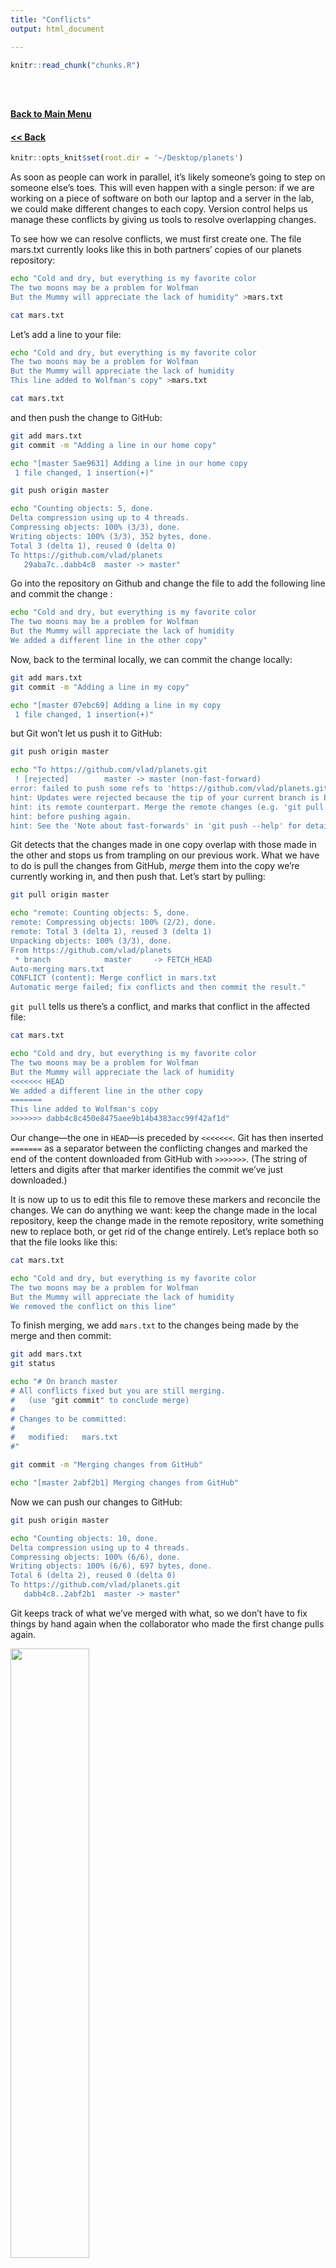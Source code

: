 ```yaml
---
title: "Conflicts"
output: html_document

---
```


<!-- The file analysis/chunks.R contains chunks that define default settings
shared across the workflowr files. -->
```r
knitr::read_chunk("chunks.R")
```

<!-- Update knitr chunk options -->
```r
```

<!-- Insert the date the file was last updated -->
```r
```

<!-- Insert the code version (Git commit SHA1) if Git repository exists and R
 package git2r is installed -->
```r
```

<!-- Add your analysis here -->
#### [Back to Main Menu](git_intro.html)   
#### [<< Back](git_6.html)

```r
knitr::opts_knit$set(root.dir = '~/Desktop/planets')
```

As soon as people can work in parallel, it's likely someone's going to step on someone else's toes. This will even happen with a single person: if we are working on a piece of software on both our laptop and a server in the lab, we could make different changes to each copy. Version control helps us manage these conflicts by giving us tools to resolve overlapping changes.

To see how we can resolve conflicts, we must first create one. The file mars.txt currently looks like this in both partners' copies of our planets repository:

```bash
echo "Cold and dry, but everything is my favorite color
The two moons may be a problem for Wolfman
But the Mummy will appreciate the lack of humidity" >mars.txt

```

```bash
cat mars.txt
```

Let's add a line to your file:

```bash
echo "Cold and dry, but everything is my favorite color
The two moons may be a problem for Wolfman
But the Mummy will appreciate the lack of humidity
This line added to Wolfman's copy" >mars.txt

```

```bash
cat mars.txt
```

and then push the change to GitHub:

```bash
git add mars.txt
git commit -m "Adding a line in our home copy"
```

```bash
echo "[master 5ae9631] Adding a line in our home copy
 1 file changed, 1 insertion(+)"
```


```bash
git push origin master
```

```bash
echo "Counting objects: 5, done.
Delta compression using up to 4 threads.
Compressing objects: 100% (3/3), done.
Writing objects: 100% (3/3), 352 bytes, done.
Total 3 (delta 1), reused 0 (delta 0)
To https://github.com/vlad/planets
   29aba7c..dabb4c8  master -> master"
```


Go into the repository on Github and change the file to add the following line and commit the change :
```bash
echo "Cold and dry, but everything is my favorite color
The two moons may be a problem for Wolfman
But the Mummy will appreciate the lack of humidity
We added a different line in the other copy"
```

Now, back to the terminal locally, we can commit the change locally:  
```bash
git add mars.txt
git commit -m "Adding a line in my copy"
```


```bash
echo "[master 07ebc69] Adding a line in my copy
 1 file changed, 1 insertion(+)"
```

but Git won't let us push it to GitHub:

```bash
git push origin master
```

```bash
echo "To https://github.com/vlad/planets.git
 ! [rejected]        master -> master (non-fast-forward)
error: failed to push some refs to 'https://github.com/vlad/planets.git'
hint: Updates were rejected because the tip of your current branch is behind
hint: its remote counterpart. Merge the remote changes (e.g. 'git pull')
hint: before pushing again.
hint: See the 'Note about fast-forwards' in 'git push --help' for details."

```


Git detects that the changes made in one copy overlap with those made in the other
and stops us from trampling on our previous work.
What we have to do is pull the changes from GitHub,
*merge* them into the copy we're currently working in,
and then push that.
Let's start by pulling:

```bash
git pull origin master
```

```bash
echo "remote: Counting objects: 5, done.        
remote: Compressing objects: 100% (2/2), done.        
remote: Total 3 (delta 1), reused 3 (delta 1)        
Unpacking objects: 100% (3/3), done.
From https://github.com/vlad/planets
 * branch            master     -> FETCH_HEAD
Auto-merging mars.txt
CONFLICT (content): Merge conflict in mars.txt
Automatic merge failed; fix conflicts and then commit the result."

```


`git pull` tells us there's a conflict,
and marks that conflict in the affected file:

```bash
cat mars.txt
```

```bash
echo "Cold and dry, but everything is my favorite color
The two moons may be a problem for Wolfman
But the Mummy will appreciate the lack of humidity
<<<<<<< HEAD
We added a different line in the other copy
=======
This line added to Wolfman's copy
>>>>>>> dabb4c8c450e8475aee9b14b4383acc99f42af1d"

```

Our change&mdash;the one in `HEAD`&mdash;is preceded by `<<<<<<<`.
Git has then inserted `=======` as a separator between the conflicting changes
and marked the end of the content downloaded from GitHub with `>>>>>>>`.
(The string of letters and digits after that marker
identifies the commit we've just downloaded.)

It is now up to us to edit this file to remove these markers
and reconcile the changes.
We can do anything we want: keep the change made in the local repository, keep
the change made in the remote repository, write something new to replace both,
or get rid of the change entirely.
Let's replace both so that the file looks like this:

```bash
cat mars.txt
```

```bash
echo "Cold and dry, but everything is my favorite color
The two moons may be a problem for Wolfman
But the Mummy will appreciate the lack of humidity
We removed the conflict on this line"
```


To finish merging,
we add `mars.txt` to the changes being made by the merge
and then commit:

```bash
git add mars.txt
git status
```


```bash
echo "# On branch master
# All conflicts fixed but you are still merging.
#   (use "git commit" to conclude merge)
#
# Changes to be committed:
#
#	modified:   mars.txt
#"
```

```bash
git commit -m "Merging changes from GitHub"
```

```bash
echo "[master 2abf2b1] Merging changes from GitHub"
```

Now we can push our changes to GitHub:

```bash
git push origin master
```


```bash
echo "Counting objects: 10, done.
Delta compression using up to 4 threads.
Compressing objects: 100% (6/6), done.
Writing objects: 100% (6/6), 697 bytes, done.
Total 6 (delta 2), reused 0 (delta 0)
To https://github.com/vlad/planets.git
   dabb4c8..2abf2b1  master -> master"

```

Git keeps track of what we've merged with what,
so we don't have to fix things by hand again
when the collaborator who made the first change pulls again.

![](https://github.com/smozaffari/oberlab_git/blob/master/analysis/fig/git.png?raw=true){ width=50% }





